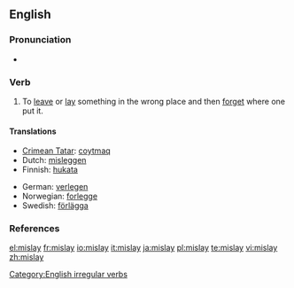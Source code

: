 ==English==

===Pronunciation===
* {{IPA|/'mɪsleɪ/}}
*: {{rhymes|eɪ}}

===Verb===
{{en-verb|mislays|mislaying|mislaid}}

# To [[leave]] or [[lay]] something in the wrong place and then [[forget]] where one put it.

====Translations====
{{trans-top|To leave something in the wrong place and then forget where one put it}}
* [[Crimean Tatar]]: [[coytmaq]]
* Dutch: [[misleggen]]
* Finnish: [[hukata]]
{{trans-mid}}
* German: [[verlegen]]
* Norwegian: [[forlegge]]
* Swedish: [[förlägga]]
{{trans-bottom}}

===References===
{{R:Century 1911}}
{{R:Webster 1913}}

[[Category:English irregular verbs]]

[[el:mislay]]
[[fr:mislay]]
[[io:mislay]]
[[it:mislay]]
[[ja:mislay]]
[[pl:mislay]]
[[te:mislay]]
[[vi:mislay]]
[[zh:mislay]]
